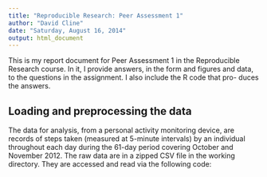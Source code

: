 ```yaml
---
title: "Reproducible Research: Peer Assessment 1"
author: "David Cline"
date: "Saturday, August 16, 2014"
output: html_document
---
```


This is my report document for Peer Assessment 1 in the Reproducible Research
course.  In it, I provide answers, in the form and figures and data, to
the questions in the assignment.  I also include the R code that pro-
duces the answers.


## Loading and preprocessing the data
The data for analysis, from a personal activity monitoring device, are records
of steps taken (measured at 5-minute intervals) by an individual throughout
each day during the 61-day period covering October and November 2012.  The
raw data are in a zipped CSV file in the working directory.  They are
accessed and read via the following code:
